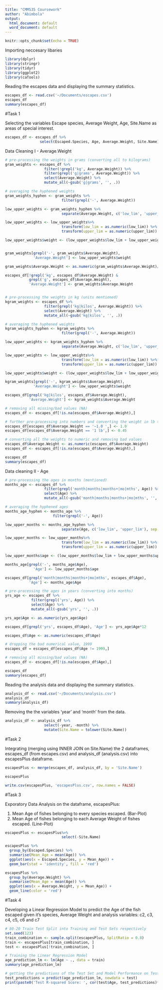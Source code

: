 ```yaml
---
title: "CMM535 Coursework"
author: "Abimbola"
output:
  html_document: default
  word_document: default
---
```


```r
knitr::opts_chunk$set(echo = TRUE)
```

Importing neccesary libaries

```r
library(dplyr)
library(stringr)
library(tidyr)
library(ggplot2)
library(caTools)
```

Reading the escapes data and displaying the summary statistics.

```r
escapes_df <- read.csv('~/Documents/escapes.csv')
escapes_df
summary(escapes_df)
```
#Task 1

Selecting the variables Escape species, Average Weight, Age, Site.Name as areas of special interest.

```r
escapes_df <- escapes_df %>%
                select(Escaped.Species, Age, Average.Weight, Site.Name)

```

Data Cleaning I - Average.Weight

```r
# pre-processing the weights in grams (converting all to kilograms)
gram_weights <- escapes_df %>%
                  filter(!grepl('kg', Average.Weight)) %>%
                  filter(grepl('g|grams', Average.Weight)) %>%
                  select(Average.Weight) %>%
                  mutate_all(~gsub('g|grams', '', .))

# averaging the hyphened weights
gram_weights_hyphen <- gram_weights %>%
                          filter(grepl('-', Average.Weight))

low_upper_weights <- gram_weights_hyphen %>%
                          separate(Average.Weight, c('low_lim', 'upper_lim'), sep = '-')

low_upper_weights <- low_upper_weights%>%
                          transform(low_lim = as.numeric(low_lim)) %>%
                          transform(upper_lim = as.numeric(upper_lim))

low_upper_weights$weight <- (low_upper_weights$low_lim + low_upper_weights$upper_lim)/2


gram_weights[grepl('-', gram_weights$Average.Weight),
             'Average.Weight'] <- low_upper_weights$weight

gram_weights$Average.Weight <- as.numeric(gram_weights$Average.Weight)/1000

escapes_df[!grepl('kg', escapes_df$Average.Weight) &
           grepl('g', escapes_df$Average.Weight), 
           'Average.Weight'] <- gram_weights$Average.Weight


# pre-processing the weights in kg (units mentioned)
kgram_weights <- escapes_df %>%
                  filter(grepl('kg|kilos', Average.Weight)) %>%
                  select(Average.Weight) %>%
                  mutate_all(~gsub('kg|kilos', '', .))

# averaging the hyphened weights
kgram_weights_hyphen <- kgram_weights %>%
                          filter(grepl('-', Average.Weight))

low_upper_weights <- kgram_weights_hyphen %>%
                          separate(Average.Weight, c('low_lim', 'upper_lim'), sep = '-')

low_upper_weights <- low_upper_weights%>%
                          transform(low_lim = as.numeric(low_lim)) %>%
                          transform(upper_lim = as.numeric(upper_lim))

low_upper_weights$weight <- (low_upper_weights$low_lim + low_upper_weights$upper_lim)/2

kgram_weights[grepl('-', kgram_weights$Average.Weight),
             'Average.Weight'] <- low_upper_weights$weight

escapes_df[grepl('kg|kilos', escapes_df$Average.Weight),
           'Average.Weight'] <- kgram_weights$Average.Weight

# removing all missing/bad values (NA)
escapes_df <- escapes_df[!is.na(escapes_df$Average.Weight),]

# further pre-processing into numbers and converting the weight in lb to kilograms
escapes_df[escapes_df$Average.Weight == '~1.0 ',] <- 1.0
escapes_df[escapes_df$Average.Weight == '1 lb',] <- 0.45

# converting all the weights to numeric and removing bad values
escapes_df$Average.Weight <- as.numeric(escapes_df$Average.Weight)
escapes_df <- escapes_df[!is.na(escapes_df$Average.Weight),]
```
```r
escapes_df
summary(escapes_df)
```


Data cleaning II - Age

```r
# pre-processing the ages in months (mentioned)
months_age <- escapes_df %>%
                  filter(grepl('month|months|months+|mo|mths', Age)) %>%
                  select(Age) %>%
                  mutate_all(~gsub('month|months|months+|mo|mths', '', .))

# averaging the hyphened ages
months_age_hyphen <- months_age %>%
                      filter(grepl('-', Age))

low_upper_months <- months_age_hyphen %>%
                          separate(Age, c('low_lim', 'upper_lim'), sep = '-')

low_upper_months <- low_upper_months%>%
                          transform(low_lim = as.numeric(low_lim)) %>%
                          transform(upper_lim = as.numeric(upper_lim))

low_upper_months$age <- (low_upper_months$low_lim + low_upper_months$upper_lim)/2

months_age[grepl('-', months_age$Age),
             'Age'] <- low_upper_months$age

escapes_df[grepl('month|months|months+|mo|mths', escapes_df$Age), 
           'Age'] <- months_age$Age

# pre-processing the ages in years (converting into months)
yrs_age <- escapes_df %>%
            filter(grepl('yrs', Age)) %>%
            select(Age) %>%
            mutate_all(~gsub('yrs', '', .))

yrs_age$Age <- as.numeric(yrs_age$Age)

escapes_df[grepl('yrs', escapes_df$Age), 'Age'] <- yrs_age$Age*12

escapes_df$Age <- as.numeric(escapes_df$Age)

# dropping the bad numerical value, 1999
escapes_df = escapes_df[escapes_df$Age != 1999,]

# removing all missing/bad values (NA) 
escapes_df <- escapes_df[!is.na(escapes_df$Age),]
```
```r
escapes_df
summary(escapes_df)
```



Reading the analysis data and displaying the summary statistics.

```r
analysis_df <- read.csv('~/Documents/analysis.csv')
analysis_df
summary(analysis_df)
```

Removing the the variables 'year' and 'month' from the data.

```r
analysis_df <- analysis_df %>%
                  select(-year, -month) %>%
                  mutate(Site.Name = tolower(Site.Name))
```

#Task 2

Integrating (merging using INNER JOIN on Site.Name) the 2 dataframes, escapes_df (from escapes.csv) and analysis_df (analysis.csv) into escapesPlus dataframe.

```r
escapesPlus <- merge(escapes_df, analysis_df, by = 'Site.Name')

escapesPlus

write.csv(escapesPlus, 'escapesPlus.csv', row.names = FALSE)
```
#Task 3

Exporatory Data Analysis on the dataframe, escapesPlus:

1. Mean Age of fishes belonging to every species escaped. (Bar-Plot)
2. Mean Age of fishes belonging to each Average Weight of fishes escaped. (Line-Plot)

```r
escapesPlus <- escapesPlus%>%
                          select(-Site.Name)

escapesPlus %>%
  group_by(Escaped.Species) %>%
  summarise(Mean_Age = mean(Age)) %>%
  ggplot(aes(x = Escaped.Species, y = Mean_Age)) +
  geom_bar(stat = 'identity', fill = 'red')

escapesPlus %>%
  group_by(Average.Weight) %>%
  summarise(Mean_Age = mean(Age)) %>%
  ggplot(aes(x = Average.Weight, y = Mean_Age)) +
  geom_line(color = 'red')
```
#Task 4

Developing a Linear Regression Model to predict the Age of the fish escaped given it's species, Average Weight and analysis variables: c2, c3, c4, c5, c6 and c7

```r
# 80-20 Train Test Split into Training and Test Sets respectively
set.seed(123)
train_combination <- sample.split(escapesPlus, SplitRatio = 0.8)
train <- escapesPlus[train_combination, ]
test <- escapesPlus[!train_combination, ]

# Training the Linear Regression Model
age_prediction_lm <- lm(Age ~ ., data = train)
summary(age_prediction_lm)

# getting the predictions of the Test Set and Model Performance on Test Set (in terms of R-squared Score)
test_predictions = predict(age_prediction_lm, newdata = test)
print(paste0('Test R-squared Score: ', cor(test$Age, test_predictions)**2))
```

